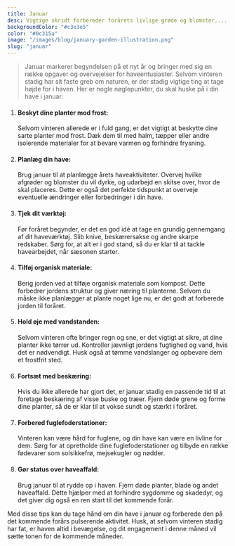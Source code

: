 ```yaml
---
title: Januar
desc: Vigtige skridt forbereder forårets livlige grøde og blomster....
backgroundColor: "#c3e3e5"
color: "#0c315a"
image: "/images/blog/january-garden-illustration.png"
slug: "januar"
---
```


> Januar markerer begyndelsen på et nyt år og bringer med sig en række opgaver og overvejelser for haveentusiaster. Selvom vinteren stadig har sit faste greb om naturen, er der stadig vigtige ting at tage højde for i haven. Her er nogle nøglepunkter, du skal huske på i din have i januar:

1. #### Beskyt dine planter mod frost:

   Selvom vinteren allerede er i fuld gang, er det vigtigt at beskytte dine sarte planter mod frost. Dæk dem til med halm, tæpper eller andre isolerende materialer for at bevare varmen og forhindre frysning.

1. #### Planlæg din have:

   Brug januar til at planlægge årets haveaktiviteter. Overvej hvilke afgrøder og blomster du vil dyrke, og udarbejd en skitse over, hvor de skal placeres. Dette er også det perfekte tidspunkt at overveje eventuelle ændringer eller forbedringer i din have.

1. #### Tjek dit værktøj:

   Før foråret begynder, er det en god idé at tage en grundig gennemgang af dit haveværktøj. Slib knive, beskærersakse og andre skarpe redskaber. Sørg for, at alt er i god stand, så du er klar til at tackle havearbejdet, når sæsonen starter.

1. #### Tilføj organisk materiale:

   Berig jorden ved at tilføje organisk materiale som kompost. Dette forbedrer jordens struktur og giver næring til planterne. Selvom du måske ikke planlægger at plante noget lige nu, er det godt at forberede jorden til foråret.

1. #### Hold øje med vandstanden:

   Selvom vinteren ofte bringer regn og sne, er det vigtigt at sikre, at dine planter ikke tørrer ud. Kontroller jævnligt jordens fugtighed og vand, hvis det er nødvendigt. Husk også at tømme vandslanger og opbevare dem et frostfrit sted.

1. #### Fortsæt med beskæring:

   Hvis du ikke allerede har gjort det, er januar stadig en passende tid til at foretage beskæring af visse buske og træer. Fjern døde grene og forme dine planter, så de er klar til at vokse sundt og stærkt i foråret.

1. #### Forbered fuglefoderstationer:

   Vinteren kan være hård for fuglene, og din have kan være en livline for dem. Sørg for at opretholde dine fuglefoderstationer og tilbyde en række fødevarer som solsikkefrø, mejsekugler og nødder.

1. #### Gør status over haveaffald:
   Brug januar til at rydde op i haven. Fjern døde planter, blade og andet haveaffald. Dette hjælper med at forhindre sygdomme og skadedyr, og det giver dig også en ren start til det kommende forår.

Med disse tips kan du tage hånd om din have i januar og forberede den på det kommende forårs pulserende aktivitet. Husk, at selvom vinteren stadig har fat, er haven altid i bevægelse, og dit engagement i denne måned vil sætte tonen for de kommende måneder.
